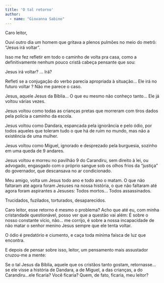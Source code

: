 ```yaml
---
title: 'O tal retorno'
author: 
  - name: "Giovanna Sabino"
---
```



Caro leitor,

Ouvi outro dia um homem que gritava a plenos pulmões no meio do metrô: "Jesus irá voltar".

Isso me fez refletir em todo o caminho de volta pra casa, como a definitivamente nenhum pouco cristã cabeça pensante que sou:

Jesus irá voltar? ... Irá? 

Refleti se a conjugação do verbo parecia apropriada à situação... Ele irá no futuro voltar ? Não me parece o caso.

Jesus, aquele Jesus da Bíblia... O que eu mesmo não conheço tanto... Ele já voltou várias vezes.

Jesus voltou como todas as crianças pretas que morreram com tiros dados pela polícia a caminho da escola.

Jesus voltou como Dandara, espancada pela ignorância e pelo ódio, por todos aqueles que toleram tudo o que há de ruim no mundo, mas não a existência de uma mulher.

Jesus voltou como Miguel, ignorado e desprezado pela burguesia, sozinho em uma queda de 9 andares.

Jesus voltou e morreu no pavilhão 9 do Carandiru, sem direito à lei, ou advogado, engasgado com o próprio sangue sob os olhos frios da “justiça” do governador, que descansava no ar condicionado.

Meu amigo, volta um Jesus todo ano e todo ano o matam. O que não faltaram até agora foram Jesuses na nossa história, o que não faltaram até agora foram aspirantes a Jesuses: Todos mortos... Todos assassinados.

Trucidados, fuzilados, torturados, desaparecidos.

Caro leitor, esse retorno é mesmo o problema? Acho que até eu, com minha cristandade questionável, posso ver que a questão vai além: É sobre o nosso constante vício, não... me corrijo, é sobre a nossa incapacidade de não matar o senhor menino Jesus sempre que ele tenta voltar.

O ódio é predatório e ciumento, e caça toda mínima faísca de luz que encontra.

E depois de pensar sobre isso, leitor, um pensamento mais assustador cruzou-me a mente:

Se o tal Jesus da Bíblia, aquele que os cristãos tanto gostam, retornasse... se ele visse a história de Dandara, a de Miguel, a das crianças, a do Carandiru…ele ficaria? Você ficaria? Quem, de fato, ficaria, meu leitor?

<a href="https://instagram.com/forlissies"><i class="bi bi-instagram"></i></a>
